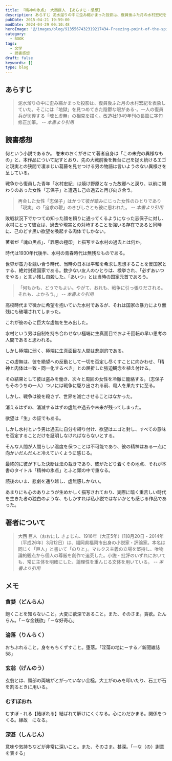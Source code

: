 ```yaml
---
title: 『精神の氷点』 大西巨人 【あらすじ・感想】
description: あらすじ 泥水溜りの中に歪み縮かまった投影は、復員後ふた月の水村宏紀を表象していた。そこには「地獄」を見つめてきた陰鬱な眼がある-。一人の復員兵が彷徨する「魂と虚無」の相克を描く。改造社1949年刊の長篇に字句修正加筆。
pubDate: 2015-04-21 19:59:00
modDate: 2024-04-29 00:10:48
heroImage: '@/images/blog/9135567432319217434-Freezing-point-of-the-spirit.webp'
category:
  - BOOK
tags:
  - 文学
  - 読書感想
draft: false
keywords: []
type: blog
---
```


## あらすじ

> 泥水溜りの中に歪み縮かまった投影は、復員後ふた月の水村宏紀を表象していた。そこには「地獄」を見つめてきた陰鬱な眼がある-。一人の復員兵が彷徨する「魂と虚無」の相克を描く。改造社1949年刊の長篇に字句修正加筆。 <cite>-- 本書より引用</cite>

## 読書感想

何という小説であるか。 巻末のおくがきにて著者自身は「この未完の異様なもの」と、本作品について記すとおり、先の大戦前後を舞台に己を捉え続けるエゴと現実との狭間で凄まじい葛藤を見せつける男の物語は言いようのない異様さを呈している。

戦争から復員した青年「水村宏紀」は焼け野原となった故郷へと戻り、以前に関わりのあった女性「志保子」と遭遇し己の過去と再び向き合う。

> 再会した女性「志保子」はかつて彼が踏みにじった女性のひとりであり「現実」の「追求の鞭」のきびしさとも彼に思われた。 <cite>-- 本書より引用</cite>

敗戦状況下でかつての知った顔を頼りに通ってくるようになった志保子に対し、水村にとって彼女は、過去や現実との対峙することを強いる存在であると同時に、己のどす黒い欲望を喚起する肉体でしかない。

著者が「魂の黒点」、「罪悪の極印」と描写する水村の過去とは何か。

時代は1930年代後半、水村の青春時代は無残なものである。

世界が蛮力を競い合う時代、当時の日本は平和を希求し思想することを反国家とする、絶対封建国家である。数少ない友人のひとりは、検挙され、「必ずあいつをやる」と言い残し自殺した。「あいつ」とは当時の国家元首であろう。

> 「何もかも、どうでもよい。やがて、おれも、戦争に引っ張りだされる。それも、よかろう。」 <cite>-- 本書より引用</cite>

高校時代まで微かに希望を抱いていた水村であるが、それは国家の暴力により無残にも破壊されてしまった。

これが彼の心に巨大な虚無を生み出した。

水村という男は自制を持ち合わせない極端に生真面目でおよそ回転の早い思考の人間であると思われる。

しかし極端に弱く、極端に生真面目な人間は悲劇的である。

この虚無は、彼を絶望への反動として一切を否定し尽くすことに向かわせ、「精神と肉体は一致・同一化するべき」との屈折した強迫観念を植え付ける。

その結果として彼は盗みを働き、次々と周囲の女性を冷徹に籠絡する。（志保子もそのうちの一人）ついには戦争に駆り出される前、殺人を果たすに至る。

しかし、戦争は彼を殺さず、世界を滅亡させることはなかった。

消えるはずの、消滅するはずの虚無や過去や未来が残ってしまった。

欲望は「生」の証でもある。

しかし水村という男は過去に自分を縛り付け、欲望はエゴと封し、すべての意味を否定することだけを証明しなければならないとする。

そんな人間が人間らしい温度を保つことは不可能であり、彼の精神はある一点に向かいだんだんと冷えていくように感じる。

最終的に彼が下した決断は法の裁きであり、彼がたどり着くその地点、それが本書のタイトル「精神の氷点」とふと頭の中で重なる。

読後のいま、悲劇を通り越し、虚無感しかない。

あまりにも心のありようが生めかしく描写されており、実際に暗く重苦しい時代を生きた者の独白のような、もしかすれば私小説ではないかとも感じる作品であった。

<div class='not-prose'>
  <div data-vc_mylinkbox_id='886766526'></div>
</div>

## 著者について

> 大西 巨人（おおにし きょじん、1916年（大正5年）[1]8月20日 - 2014年（平成26年）3月12日）は、福岡県福岡市出身の小説家・評論家。本名は同じく「巨人」と書いて「のりと」。マルクス主義の立場を堅持し、唯物論的観点から個人の尊厳を創作で追究した。小説・批評のいずれにおいても、常に主体を明確にした、論理性を重んじる文体を用いている。 <cite>-- 本書より引用</cite>

## メモ

### 貪婪（どんらん）

飽くことを知らないこと。大変に欲深であること。また、そのさま。貪欲。たんらん。「－な金銭欲」「－な好奇心」

### 淪落（りんらく）

おちぶれること。身をもちくずすこと。堕落。「淫蕩の地に－する／新聞雑誌　58」

### 玄翁（げんのう）

玄翁とは、頭部の両端がとがっていない金槌。大工がのみを叩いたり、石工が石を割るときに用いる。

### むすぼおれ

むすぼ・れる【結ぼれる】結ばれて解けにくくなる。心にわだかまる。関係をつくる。縁故　になる。

### 深甚（しんじん）

意味や気持ちなどが非常に深いこと。また、そのさま。甚深。「―な（の）謝意を表する」
